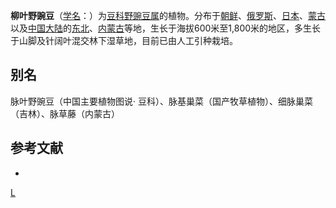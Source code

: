 {{Speciesbox
| genus = Vicia
| species = venosa
| authority = (Willd.) Maxim.
}}

'''柳叶野豌豆'''（[[学名|学名]]：{{lang|la|''Vicia venosa''}}）为[[豆科|豆科]][[野豌豆属|野豌豆属]]的植物。分布于[[朝鲜|朝鲜]]、[[俄罗斯|俄罗斯]]、[[日本|日本]]、[[蒙古|蒙古]]以及[[中国大陆|中国大陆]]的[[中国东北地区|东北]]、[[内蒙古|内蒙古]]等地，生长于海拔600米至1,800米的地区，多生长于山脚及针阔叶混交林下湿草地，目前已由人工引种栽培。

== 别名 ==
脉叶野豌豆（中国主要植物图说· 豆科）、脉基巢菜（国产牧草植物）、细脉巢菜（吉林）、脉草藤（内蒙古）

== 参考文献 ==
<div class="references-small">
* {{cite web| url =http://www.bioinfo.cn/db05/KmzwSpecies.php?action=view&id=16505| title =柳叶野豌豆| work =《中国高等植物数据库全库》| publisher =中国科学院微生物研究所| author =昆明植物研究所| accessdate =2009-02-25| deadurl =yes| archiveurl =https://web.archive.org/web/20160305044440/http://www.bioinfo.cn/db05/KmzwSpecies.php?action=view&id=16505| archivedate =2016-03-05}}
</div>
{{Taxonbar|from=Q11109488}}

[[Category:野豌豆属|L]]